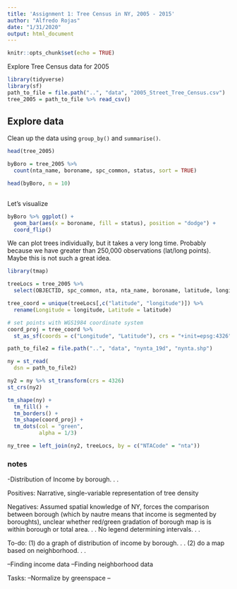 ```yaml
---
title: 'Assignment 1: Tree Census in NY, 2005 - 2015'
author: "Alfredo Rojas"
date: "1/31/2020"
output: html_document
---
```


```r
knitr::opts_chunk$set(echo = TRUE)
```

Explore Tree Census data for 2005

```r

library(tidyverse)
library(sf)
path_to_file = file.path("..", "data", "2005_Street_Tree_Census.csv")
tree_2005 = path_to_file %>% read_csv()
```

## Explore data

Clean up the data using `group_by()` and `summarise()`. 

```r
head(tree_2005)

byBoro = tree_2005 %>%
  count(nta_name, boroname, spc_common, status, sort = TRUE)

head(byBoro, n = 10)
  
```

Let's visualize

```r

byBoro %>% ggplot() +
  geom_bar(aes(x = boroname, fill = status), position = "dodge") +
  coord_flip()
```

We can plot trees individually, but it takes a very long time. Probably because we have greater than 250,000 observations (lat/long points). Maybe this is not such a great idea. 

```r

library(tmap)

treeLocs = tree_2005 %>%
  select(OBJECTID, spc_common, nta, nta_name, boroname, latitude, longitude)

tree_coord = unique(treeLocs[,c("latitude", "longitude")]) %>%
  rename(Longitude = longitude, Latitude = latitude)

# set points with WGS1984 coordinate system
coord_proj = tree_coord %>% 
  st_as_sf(coords = c("Longitude", "Latitude"), crs = "+init=epsg:4326") 

path_to_file2 = file.path("..", "data", "nynta_19d", "nynta.shp")

ny = st_read(
  dsn = path_to_file2)

ny2 = ny %>% st_transform(crs = 4326)
st_crs(ny2)

tm_shape(ny) +
  tm_fill() +
  tm_borders() +
  tm_shape(coord_proj) +
  tm_dots(col = "green",
          alpha = 1/3)

ny_tree = left_join(ny2, treeLocs, by = c("NTACode" = "nta")) 


```


### notes

-Distribution of Income by borough. . . 

Positives: Narrative, single-variable representation of tree density

Negatives: Assumed spatial knowledge of NY, forces the comparison between borough (which by nautre means that income is segmented by boroughts), unclear whether red/green gradation of borough map is is within borough or total area. . . No legend determining intervals. . . 

To-do: 
(1) do a graph of distribution of income by borough. . . 
(2) do a map based on neighborhood. . . 

--Finding income data
--Finding neighborhood data

Tasks:
--Normalize by greenspace
--